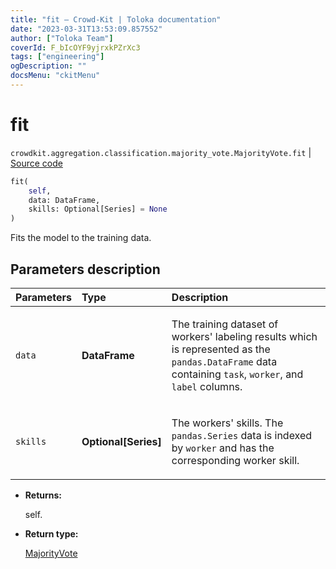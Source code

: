 ```yaml
---
title: "fit — Crowd-Kit | Toloka documentation"
date: "2023-03-31T13:53:09.857552"
author: ["Toloka Team"]
coverId: F_bIcOYF9yjrxkPZrXc3
tags: ["engineering"]
ogDescription: ""
docsMenu: "ckitMenu"
---
```


# fit

`crowdkit.aggregation.classification.majority_vote.MajorityVote.fit` | [Source code](https://github.com/Toloka/crowd-kit/blob/v1.2.1/crowdkit/aggregation/classification/majority_vote.py#L80)

```python
fit(
    self,
    data: DataFrame,
    skills: Optional[Series] = None
)
```

Fits the model to the training data.

## Parameters description

| Parameters | Type | Description |
| :----------| :----| :-----------|
`data`|**DataFrame**|<p>The training dataset of workers' labeling results which is represented as the `pandas.DataFrame` data containing `task`, `worker`, and `label` columns.</p>
`skills`|**Optional\[Series\]**|<p>The workers' skills. The `pandas.Series` data is indexed by `worker` and has the corresponding worker skill.</p>

* **Returns:**

  self.

* **Return type:**

  [MajorityVote](/docs/crowd-kit/reference/crowdkit.aggregation.classification.majority_vote.MajorityVote)